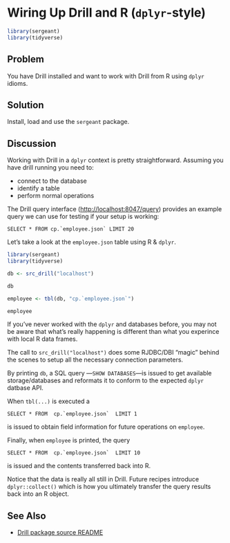 # Wiring Up Drill and R (`dplyr`-style)
```r
library(sergeant)
library(tidyverse)
```

## Problem

You have Drill installed and want to work with Drill from R using `dplyr` idioms.

## Solution

Install, load and use the `sergeant` package.

## Discussion

Working with Drill in a `dplyr` context is pretty straightforward. Assuming you have drill running you need to:

- connect to the database
- identify a table
- perform normal operations

The Drill query interface (<http://localhost:8047/query>) provides an example query we can use for testing if your setup is working:

    SELECT * FROM cp.`employee.json` LIMIT 20

Let's take a look at the `employee.json` table using R & `dplyr`.

```r
library(sergeant)
library(tidyverse)

db <- src_drill("localhost")

db

employee <- tbl(db, "cp.`employee.json`")

employee
```

If you've never worked with the `dplyr` and databases before, you may not be aware that what's really happening is different than what you experince with local R data frames.

The call to `src_drill("localhost")` does some RJDBC/DBI "magic" behind the scenes to setup all the necessary connection parameters.

By printing `db`, a SQL query ---`SHOW DATABASES`---is issued to get available storage/databases and reformats it to conform to the expected `dplyr` datbase API.

When `tbl(...)` is executed a

    SELECT * FROM  cp.`employee.json`  LIMIT 1

is issued to obtain field information for future operations on `employee`.

Finally, when `employee` is printed, the query

    SELECT * FROM  cp.`employee.json`  LIMIT 10

is issued and the contents transferred back into R. 

Notice that the data is really all still in Drill. Future recipes introduce `dplyr::collect()` which is how you ultimately transfer the query results back into an R object.

## See Also

- [Drill package source README](https://github.com/hrbrmstr/sergeant/blob/master/README.md)